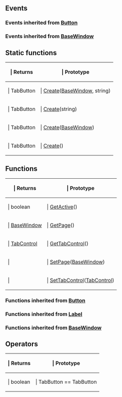 ==Events==

{{Lua/Events_Prefix}}

===Events inherited from [[Lua/Client/Button|Button]]===

{{Lua/Client/Button/Events}}

===Events inherited from [[Lua/Client/BaseWindow|BaseWindow]]===

{{Lua/Client/BaseWindow/Events}}

{{Lua/Events_Suffix}}

==Static functions==

{{Lua/Table_Prefix}}
{| {{Lua/Table_Header}}
!{{Lua/Column_Style/Returns_List}} | Returns
!{{Lua/Column_Style/Prototype_List}} | Prototype
|-
|{{Lua/Cell_Style/Returns_List}} | TabButton
|{{Lua/Cell_Style/Prototype_List}} | [[Lua/Client/TabButton/Static Functions/Create|Create]]([[Lua/Client/BaseWindow|BaseWindow]], string)
|-
|{{Lua/Cell_Style/Returns_List}} | TabButton
|{{Lua/Cell_Style/Prototype_List}} | [[Lua/Client/TabButton/Static Functions/Create|Create]](string)
|-
|{{Lua/Cell_Style/Returns_List}} | TabButton
|{{Lua/Cell_Style/Prototype_List}} | [[Lua/Client/TabButton/Static Functions/Create|Create]]([[Lua/Client/BaseWindow|BaseWindow]])
|-
|{{Lua/Cell_Style/Returns_List}} | TabButton
|{{Lua/Cell_Style/Prototype_List}} | [[Lua/Client/TabButton/Static Functions/Create|Create]]()
|} {{Lua/Table_Suffix}}

==Functions==

{{Lua/Table_Prefix}}
{| {{Lua/Table_Header}}
!{{Lua/Column_Style/Returns_List}} | Returns
!{{Lua/Column_Style/Prototype_List}} | Prototype
|-
|{{Lua/Cell_Style/Returns_List}} | boolean
|{{Lua/Cell_Style/Prototype_List}} | [[Lua/Client/TabButton/Functions/GetActive|GetActive]]()
|-
|{{Lua/Cell_Style/Returns_List}} | [[Lua/Client/BaseWindow|BaseWindow]]
|{{Lua/Cell_Style/Prototype_List}} | [[Lua/Client/TabButton/Functions/GetPage|GetPage]]()
|-
|{{Lua/Cell_Style/Returns_List}} | [[Lua/Client/TabControl|TabControl]]
|{{Lua/Cell_Style/Prototype_List}} | [[Lua/Client/TabButton/Functions/GetTabControl|GetTabControl]]()
|-
|{{Lua/Cell_Style/Returns_List}} | 
|{{Lua/Cell_Style/Prototype_List}} | [[Lua/Client/TabButton/Functions/SetPage|SetPage]]([[Lua/Client/BaseWindow|BaseWindow]])
|-
|{{Lua/Cell_Style/Returns_List}} | 
|{{Lua/Cell_Style/Prototype_List}} | [[Lua/Client/TabButton/Functions/SetTabControl|SetTabControl]]([[Lua/Client/TabControl|TabControl]])
|} {{Lua/Table_Suffix}}

===Functions inherited from [[Lua/Client/Button|Button]]===

{{Lua/Client/Button/Functions}}

===Functions inherited from [[Lua/Client/Label|Label]]===

{{Lua/Client/Label/Functions}}

===Functions inherited from [[Lua/Client/BaseWindow|BaseWindow]]===

{{Lua/Client/BaseWindow/Functions}}

==Operators==

{{Lua/Table_Prefix}}
{| {{Lua/Table_Header}}
!{{Lua/Column_Style/Returns_List}} | Returns
!{{Lua/Column_Style/Prototype_List}} | Prototype
|-
|{{Lua/Cell_Style/Returns_List}} | boolean
|{{Lua/Cell_Style/Prototype_List}} | TabButton == TabButton
|} {{Lua/Table_Suffix}}
